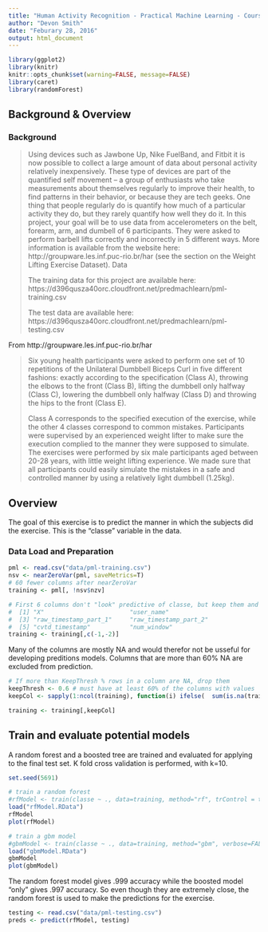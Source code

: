 ```yaml
---
title: "Human Activity Recognition - Practical Machine Learning - Course Project"
author: "Devon Smith"
date: "Feburary 28, 2016"
output: html_document
---
```


```r
library(ggplot2)
library(knitr)
knitr::opts_chunk$set(warning=FALSE, message=FALSE)
library(caret)
library(randomForest)
```

## Background & Overview

### Background

> Using devices such as Jawbone Up, Nike FuelBand, and Fitbit it is now possible
> to collect a large amount of data about personal activity relatively
> inexpensively. These type of devices are part of the quantified self movement –
> a group of enthusiasts who take measurements about themselves regularly to
> improve their health, to find patterns in their behavior, or because they are
> tech geeks. One thing that people regularly do is quantify how much of a
> particular activity they do, but they rarely quantify how well they do it. In
> this project, your goal will be to use data from accelerometers on the belt,
> forearm, arm, and dumbell of 6 participants. They were asked to perform barbell
> lifts correctly and incorrectly in 5 different ways. More information is
> available from the website here: http://groupware.les.inf.puc-rio.br/har (see
> the section on the Weight Lifting Exercise Dataset). Data
> 
> The training data for this project are available here: https://d396qusza40orc.cloudfront.net/predmachlearn/pml-training.csv
> 
> The test data are available here: https://d396qusza40orc.cloudfront.net/predmachlearn/pml-testing.csv

From http://groupware.les.inf.puc-rio.br/har

> Six young health participants were asked to perform one set of 10 repetitions
> of the Unilateral Dumbbell Biceps Curl in five different fashions: exactly
> according to the specification (Class A), throwing the elbows to the front
> (Class B), lifting the dumbbell only halfway (Class C), lowering the dumbbell
> only halfway (Class D) and throwing the hips to the front (Class E).
> 
> Class A corresponds to the specified execution of the exercise, while the other
> 4 classes correspond to common mistakes. Participants were supervised by an
> experienced weight lifter to make sure the execution complied to the manner
> they were supposed to simulate. The exercises were performed by six male
> participants aged between 20-28 years, with little weight lifting experience.
> We made sure that all participants could easily simulate the mistakes in a safe
> and controlled manner by using a relatively light dumbbell (1.25kg).

## Overview

The goal of this exercise is to predict the manner in which the subjects did the
exercise. This is the "classe" variable in the data.

### Data Load and Preparation

```r
pml <- read.csv("data/pml-training.csv")
nsv <- nearZeroVar(pml, saveMetrics=T)
# 60 fewer columns after nearZeroVar
training <- pml[, !nsv$nzv]

# First 6 columns don't "look" predictive of classe, but keep them and let the algo decide 
#  [1] "X"                        "user_name"               
#  [3] "raw_timestamp_part_1"     "raw_timestamp_part_2"    
#  [5] "cvtd_timestamp"           "num_window"
training <- training[,c(-1,-2)]

```
Many of the columns are mostly NA and would therefor not be usseful for developing preditions models.
Columns that are more than 60% NA are excluded from prediction.

```r
# If more than KeepThresh % rows in a column are NA, drop them
keepThresh <- 0.6 # must have at least 60% of the columns with values
keepCol <- sapply(1:ncol(training), function(i) ifelse(  sum(is.na(training[,i])) / ncol(training) > keepThresh, FALSE,TRUE))

training <- training[,keepCol]
```

## Train and evaluate potential models

A random forest and a boosted tree are trained and evaluated for applying to the final test set.
K fold cross validation is performed, with k=10.

```r
set.seed(5691)

# train a random forest
#rfModel <- train(classe ~ ., data=training, method="rf", trControl = trainControl(method = "cv", number = 10), tunegrid=data.frame(mtry=41))
load("rfModel.RData")
rfModel
plot(rfModel)

# train a gbm model 
#gbmModel <- train(classe ~ ., data=training, method="gbm", verbose=FALSE, trControl = trainControl(method = "cv", number = 10))
load("gbmModel.RData")
gbmModel
plot(gbmModel)

```

The random forest model gives .999 accuracy while the boosted model "only" gives .997 accuracy. So even though they are extremely close,
the random forest is used to make the predictions for the exercise.


```r
testing <- read.csv("data/pml-testing.csv")
preds <- predict(rfModel, testing)
```

